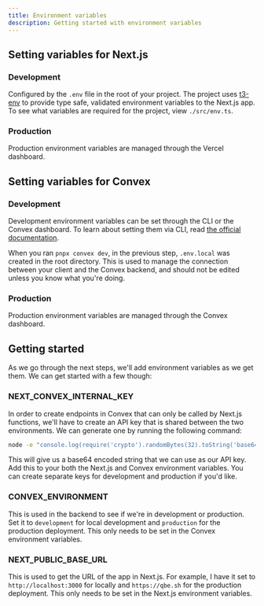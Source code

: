 ```yaml
---
title: Environment variables
description: Getting started with environment variables
---
```


## Setting variables for Next.js

### Development

Configured by the `.env` file in the root of your project. The project uses [t3-env](https://github.com/t3-oss/t3-env) to provide type safe, validated environment variables to the Next.js app. To see what
variables are required for the project, view `./src/env.ts`.

### Production

Production environment variables are managed through the Vercel dashboard.

## Setting variables for Convex

### Development

Development environment variables can be set through the CLI or the Convex dashboard. To learn about setting them via CLI, read [the official documentation](https://docs.convex.dev/cli#read-and-write-environment-variables).

When you ran `pnpx convex dev`, in the previous step, `.env.local` was created in the root directory. This is used
to manage the connection between your client and the Convex backend, and should not be edited unless you know what you're doing.

### Production

Production environment variables are managed through the Convex dashboard.

## Getting started

As we go through the next steps, we'll add environment variables as we get them. We can get started with a few though:

### NEXT_CONVEX_INTERNAL_KEY

In order to create endpoints in Convex that can only be called by Next.js functions, we'll have to create an API key that is shared between the two environments. We can
generate one by running the following command:

```bash
node -e "console.log(require('crypto').randomBytes(32).toString('base64'))"
```

This will give us a base64 encoded string that we can use as our API key. Add this to your both the Next.js and Convex environment variables. You can
create separate keys for development and production if you'd like.

### CONVEX_ENVIRONMENT

This is used in the backend to see if we're in development or production. Set it to `development` for local development and `production` for the production deployment. This only
needs to be set in the Convex environment variables.

### NEXT_PUBLIC_BASE_URL

This is used to get the URL of the app in Next.js. For example, I have it set to `http://localhost:3000` for locally and `https://qbe.sh` for the production deployment. This only needs to be
set in the Next.js environment variables.
